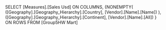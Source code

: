 SELECT
[Measures].[Sales Usd] ON COLUMNS,
{NONEMPTY(
([Geography].[Geography_Hierarchy].[Country],
[Vendor].[Name].[Name]) ),
([Geography].[Geography_Hierarchy].[Continent],
[Vendor].[Name].[All]) } ON ROWS
FROM [Group5HW Mart]
